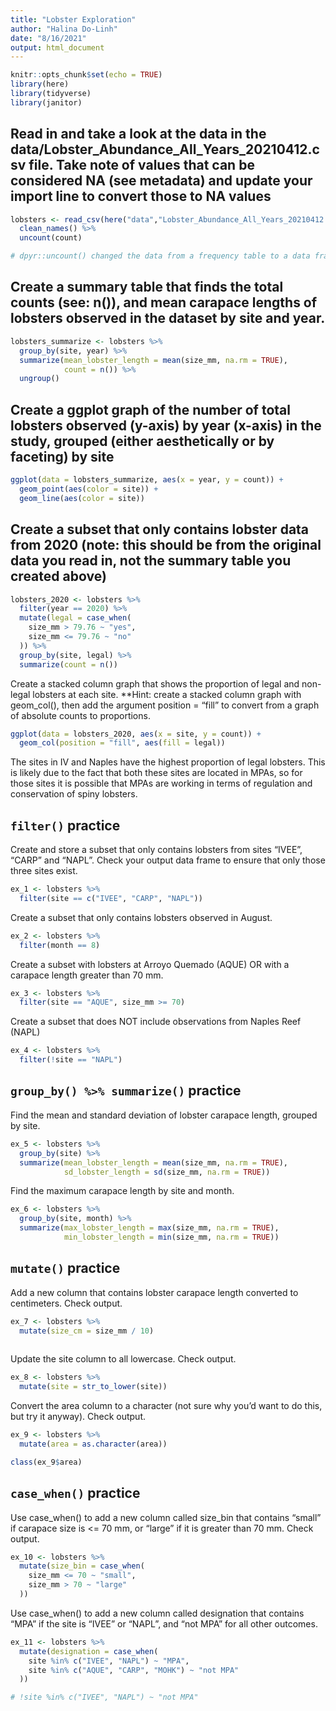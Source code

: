 ```yaml
---
title: "Lobster Exploration"
author: "Halina Do-Linh"
date: "8/16/2021"
output: html_document
---
```


```r
knitr::opts_chunk$set(echo = TRUE)
library(here)
library(tidyverse)
library(janitor)
```

## Read in and take a look at the data in the data/Lobster_Abundance_All_Years_20210412.csv file. Take note of values that can be considered NA (see metadata) and update your import line to convert those to NA values
```r
lobsters <- read_csv(here("data","Lobster_Abundance_All_Years_20210412.csv"), na = c("-99999", "")) %>% 
  clean_names() %>% 
  uncount(count)

# dpyr::uncount() changed the data from a frequency table to a data frame where there is only one observation per row, instead of there being multiple observations per row. 
```

## Create a summary table that finds the total counts (see: n()), and mean carapace lengths of lobsters observed in the dataset by site and year.
```r
lobsters_summarize <- lobsters %>% 
  group_by(site, year) %>% 
  summarize(mean_lobster_length = mean(size_mm, na.rm = TRUE),
            count = n()) %>% 
  ungroup()
```

## Create a ggplot graph of the number of total lobsters observed (y-axis) by year (x-axis) in the study, grouped (either aesthetically or by faceting) by site
```r
ggplot(data = lobsters_summarize, aes(x = year, y = count)) +
  geom_point(aes(color = site)) +
  geom_line(aes(color = site)) 

```

## Create a subset that only contains lobster data from 2020 (note: this should be from the original data you read in, not the summary table you created above)
```r
lobsters_2020 <- lobsters %>% 
  filter(year == 2020) %>% 
  mutate(legal = case_when(
    size_mm > 79.76 ~ "yes",
    size_mm <= 79.76 ~ "no"
  )) %>% 
  group_by(site, legal) %>% 
  summarize(count = n())
```

Create a stacked column graph that shows the proportion of legal and non-legal lobsters at each site. **Hint: create a stacked column graph with geom_col(), then add the argument position = "fill" to convert from a graph of absolute counts to proportions.
```r
ggplot(data = lobsters_2020, aes(x = site, y = count)) +
  geom_col(position = "fill", aes(fill = legal))
```

The sites in IV and Naples have the highest proportion of legal lobsters. This is likely due to the fact that both these sites are located in MPAs, so for those sites it is possible that MPAs are working in terms of regulation and conservation of spiny lobsters.

## `filter()` practice

Create and store a subset that only contains lobsters from sites “IVEE”, “CARP” and “NAPL”. Check your output data frame to ensure that only those three sites exist.
```r
ex_1 <- lobsters %>% 
  filter(site == c("IVEE", "CARP", "NAPL"))
```

Create a subset that only contains lobsters observed in August.
```r
ex_2 <- lobsters %>% 
  filter(month == 8)
```

Create a subset with lobsters at Arroyo Quemado (AQUE) OR with a carapace length greater than 70 mm.
```r
ex_3 <- lobsters %>% 
  filter(site == "AQUE", size_mm >= 70)
```

Create a subset that does NOT include observations from Naples Reef (NAPL)
```r
ex_4 <- lobsters %>% 
  filter(!site == "NAPL")
```

## `group_by() %>% summarize()` practice

Find the mean and standard deviation of lobster carapace length, grouped by site.
```r
ex_5 <- lobsters %>% 
  group_by(site) %>% 
  summarize(mean_lobster_length = mean(size_mm, na.rm = TRUE),
            sd_lobster_length = sd(size_mm, na.rm = TRUE))
```

Find the maximum carapace length by site and month.
```r
ex_6 <- lobsters %>% 
  group_by(site, month) %>% 
  summarize(max_lobster_length = max(size_mm, na.rm = TRUE),
            min_lobster_length = min(size_mm, na.rm = TRUE))
```

## `mutate()` practice

Add a new column that contains lobster carapace length converted to centimeters. Check output.
```r
ex_7 <- lobsters %>% 
  mutate(size_cm = size_mm / 10)
  
```

Update the site column to all lowercase. Check output.
```r
ex_8 <- lobsters %>% 
  mutate(site = str_to_lower(site))
```

Convert the area column to a character (not sure why you’d want to do this, but try it anyway). Check output.
```r
ex_9 <- lobsters %>% 
  mutate(area = as.character(area))

class(ex_9$area)

```

## `case_when()` practice

Use case_when() to add a new column called size_bin that contains “small” if carapace size is <= 70 mm, or “large” if it is greater than 70 mm. Check output.
```r
ex_10 <- lobsters %>% 
  mutate(size_bin = case_when(
    size_mm <= 70 ~ "small",
    size_mm > 70 ~ "large"
  ))
```

Use case_when() to add a new column called designation that contains “MPA” if the site is “IVEE” or “NAPL”, and “not MPA” for all other outcomes.
```r
ex_11 <- lobsters %>% 
  mutate(designation = case_when(
    site %in% c("IVEE", "NAPL") ~ "MPA",
    site %in% c("AQUE", "CARP", "MOHK") ~ "not MPA"
  ))

# !site %in% c("IVEE", "NAPL") ~ "not MPA"
```

